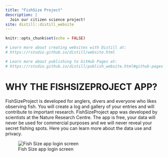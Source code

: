 ```yaml
---
title: "FishSize Project"
description: |
  Join our citizen science project!
site: distill::distill_website
---
```


```r
knitr::opts_chunk$set(echo = FALSE)

# Learn more about creating websites with Distill at:
# https://rstudio.github.io/distill/website.html

# Learn more about publishing to GitHub Pages at:
# https://rstudio.github.io/distill/publish_website.html#github-pages

```

# WHY THE FISHSIZEPROJECT APP?

FishSizeProject is developed for anglers, divers and everyone who likes observing fish. You will create a log and gallery of your entries and will contribute to important research. FishSizeProject app was developed by scientists at the Nature Research Centre. The app is free, your data will never be used for commercial purposes and we will never reveal your secret fishing spots. Here you can learn more about the data use and privacy.


![Fish Size app login screen](images/login_screen.jpg)





